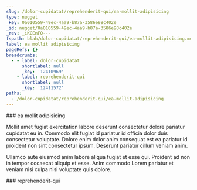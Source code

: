 ```yaml
---
slug: /dolor-cupidatat/reprehenderit-qui/ea-mollit-adipisicing
type: nugget
_key: 0a010559-49ec-4aa9-b87a-3586e98c402e
_id: nugget/0a010559-49ec-4aa9-b87a-3586e98c402e
_rev: _iKCEnFO---
fspath: blah/dolor-cupidatat/reprehenderit-qui/ea-mollit-adipisicing.md
label: ea mollit adipisicing
pageRefs: {}
breadcrumbs:
  - - label: dolor-cupidatat
      shortlabel: null
      _key: '12410969'
    - label: reprehenderit-qui
      shortlabel: null
      _key: '12411572'
paths:
  - /dolor-cupidatat/reprehenderit-qui/ea-mollit-adipisicing
---
```


<NuggetArea>
<Nugget slug="/dolor-cupidatat/reprehenderit-qui/ea-mollit-adipisicing" type="nugget" _key="0a010559-49ec-4aa9-b87a-3586e98c402e" _id="nugget/0a010559-49ec-4aa9-b87a-3586e98c402e" _rev="_iKCEnFO---" fspath="blah/dolor-cupidatat/reprehenderit-qui/ea-mollit-adipisicing.md" label="ea mollit adipisicing" paths="/dolor-cupidatat/reprehenderit-qui/ea-mollit-adipisicing">
<NuggetBody>
### ea mollit adipisicing

Mollit amet fugiat exercitation labore deserunt consectetur dolore pariatur cupidatat eu in. Commodo elit fugiat id pariatur id officia dolor duis consectetur voluptate. Dolore enim dolor anim consequat est ea pariatur id proident non sint consectetur ipsum. Deserunt pariatur cillum veniam anim.

Ullamco aute eiusmod anim labore aliqua fugiat et esse qui. Proident ad non in tempor occaecat aliquip et esse. Anim commodo Lorem pariatur et veniam nisi culpa nisi voluptate quis dolore.

</NuggetBody>
<Breadcrumbs>
<Crumbs>
<Crumb _key="12410969" label="dolor-cupidatat" /><Crumb _key="12411572" label="reprehenderit-qui" />
</Crumbs>
</Breadcrumbs>
</Nugget>

<NuggetsInbound>
</NuggetsInbound>
<NuggetsOutbound>
</NuggetsOutbound>
</NuggetArea>
<PassagesInbound>
<Passage direction="inbound" type="passage" _key="12411572" _id="passage/12411572" _rev="_iKCEnFG--_" label="reprehenderit-qui" passage="reprehenderit-qui" fspath="blah/dolor-cupidatat/reprehenderit-qui" paths="/dolor-cupidatat/reprehenderit-qui" slug="/dolor-cupidatat/reprehenderit-qui">
<NuggetBody>
### reprehenderit-qui

</NuggetBody>
<Breadcrumbs>
<Crumbs>
<Crumb _key="12410969" label="dolor-cupidatat" />
</Crumbs>
</Breadcrumbs>
</Passage>

</PassagesInbound>
<PassagesOutbound>
</PassagesOutbound>